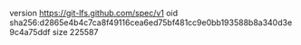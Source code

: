 version https://git-lfs.github.com/spec/v1
oid sha256:d2865e4b4c7ca8f49116cea6ed75bf481cc9e0bb193588b8a340d3e9c4a75ddf
size 225587
